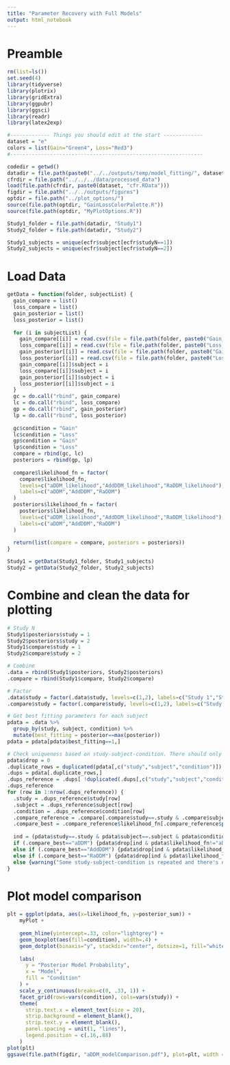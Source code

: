 ```yaml
---
title: "Parameter Recovery with Full Models"
output: html_notebook
---
```


# Preamble

```r
rm(list=ls())
set.seed(4)
library(tidyverse)
library(plotrix)
library(gridExtra)
library(ggpubr)
library(ggsci)
library(readr)
library(latex2exp)

#------------- Things you should edit at the start -------------
dataset = "e"
colors = list(Gain="Green4", Loss="Red3")
#---------------------------------------------------------------

codedir = getwd()
datadir = file.path(paste0("../../outputs/temp/model_fitting/", dataset))
cfrdir = file.path("../../../data/processed_data")
load(file.path(cfrdir, paste0(dataset, "cfr.RData")))
figdir = file.path("../../outputs/figures")
optdir = file.path("../plot_options/")
source(file.path(optdir, "GainLossColorPalette.R"))
source(file.path(optdir, "MyPlotOptions.R"))

Study1_folder = file.path(datadir, "Study1")
Study2_folder = file.path(datadir, "Study2")

Study1_subjects = unique(ecfr$subject[ecfr$studyN==1])
Study2_subjects = unique(ecfr$subject[ecfr$studyN==2])
```

# Load Data

```r
getData = function(folder, subjectList) {
  gain_compare = list()
  loss_compare = list()
  gain_posterior = list()
  loss_posterior = list()
  
  for (i in subjectList) {
    gain_compare[[i]] = read.csv(file = file.path(folder, paste0("Gain_modelComparison_", i, ".csv")))
    loss_compare[[i]] = read.csv(file = file.path(folder, paste0("Loss_modelComparison_", i, ".csv")))
    gain_posterior[[i]] = read.csv(file = file.path(folder, paste0("Gain_modelPosteriors_", i, ".csv")))
    loss_posterior[[i]] = read.csv(file = file.path(folder, paste0("Loss_modelPosteriors_", i, ".csv")))
    gain_compare[[i]]$subject = i
    loss_compare[[i]]$subject = i
    gain_posterior[[i]]$subject = i
    loss_posterior[[i]]$subject = i
  }
  gc = do.call("rbind", gain_compare)
  lc = do.call("rbind", loss_compare)
  gp = do.call("rbind", gain_posterior)
  lp = do.call("rbind", loss_posterior)
  
  gc$condition = "Gain"
  lc$condition = "Loss"
  gp$condition = "Gain"
  lp$condition = "Loss"
  compare = rbind(gc, lc)
  posteriors = rbind(gp, lp)
  
  compare$likelihood_fn = factor(
    compare$likelihood_fn,
    levels=c("aDDM_likelihood","AddDDM_likelihood","RaDDM_likelihood"),
    labels=c("aDDM","AddDDM","RaDDM")
  )
  posteriors$likelihood_fn = factor(
    posteriors$likelihood_fn,
    levels=c("aDDM_likelihood","AddDDM_likelihood","RaDDM_likelihood"),
    labels=c("aDDM","AddDDM","RaDDM")
  )
  
  return(list(compare = compare, posteriors = posteriors))
}

Study1 = getData(Study1_folder, Study1_subjects)
Study2 = getData(Study2_folder, Study2_subjects)
```

# Combine and clean the data for plotting

```r
# Study N
Study1$posteriors$study = 1
Study2$posteriors$study = 2
Study1$compare$study = 1
Study2$compare$study = 2

# Combine
.data = rbind(Study1$posteriors, Study2$posteriors)
.compare = rbind(Study1$compare, Study2$compare)

# Factor
.data$study = factor(.data$study, levels=c(1,2), labels=c("Study 1","Study 2"))
.compare$study = factor(.compare$study, levels=c(1,2), labels=c("Study 1","Study 2"))

# Get best fitting parameters for each subject
pdata = .data %>%
  group_by(study, subject, condition) %>%
  mutate(best_fitting = posterior==max(posterior))
pdata = pdata[pdata$best_fitting==1,]

# Check uniqueness based on study-subject-condition. There should only be 1 obs per. If not, then find the duplicated rows. Usually this is because theta=1, so all models are not distinguishable. If so, then go into the model comparison data and figure out which is the most likely model. Use that to determine which set of parameters to keep.
pdata$drop = 0
.duplicate_rows = duplicated(pdata[,c("study","subject","condition")]) | duplicated(pdata[,c("study","subject","condition")], fromLast=T)
.dups = pdata[.duplicate_rows,]
.dups_reference = .dups[ !duplicated(.dups[,c("study","subject","condition")]) , ]
.dups_reference
for (row in 1:nrow(.dups_reference)) {
  .study = .dups_reference$study[row]
  .subject = .dups_reference$subject[row]
  .condition = .dups_reference$condition[row]
  .compare_reference = .compare[.compare$study==.study & .compare$subject==.subject & .compare$condition==.condition,]
  .compare_best = .compare_reference$likelihood_fn[.compare_reference$posterior_sum == max(.compare_reference$posterior_sum)]
  
  ind = (pdata$study==.study & pdata$subject==.subject & pdata$condition==.condition)
  if (.compare_best=="aDDM") {pdata$drop[ind & pdata$likelihood_fn!="aDDM"] = 1}
  else if (.compare_best=="AddDDM") {pdata$drop[ind & pdata$likelihood_fn!="AddDDM"] = 1}
  else if (.compare_best=="RaDDM") {pdata$drop[ind & pdata$likelihood_fn!="RaDDM"] = 1}
  else {warning("Some study-subject-condition is repeated and there's no best-fitting model to help decide which parameters to report.")}
}

```

# Plot model comparison

```r
plt = ggplot(pdata, aes(x=likelihood_fn, y=posterior_sum)) +
    myPlot + 
    
    geom_hline(yintercept=.33, color="lightgrey") +
    geom_boxplot(aes(fill=condition), width=.4) +
    geom_dotplot(binaxis="y", stackdir="center", dotsize=1, fill="white") +
    
    labs(
      y = "Posterior Model Probability",
      x = "Model",
      fill = "Condition"
    ) +
    scale_y_continuous(breaks=c(0, .33, 1)) +
    facet_grid(rows=vars(condition), cols=vars(study)) +
    theme(
      strip.text.x = element_text(size = 20),
      strip.background = element_blank(),
      strip.text.y = element_blank(),
      panel.spacing = unit(1, "lines"),
      legend.position = c(.16,.88)
    )
plot(plt)
ggsave(file.path(figdir, "aDDM_modelComparison.pdf"), plot=plt, width = 12, height = 5)
```

